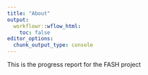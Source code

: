 ```yaml
---
title: "About"
output:
  workflowr::wflow_html:
    toc: false
editor_options:
  chunk_output_type: console
---
```


This is the progress report for the FASH project
